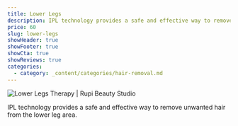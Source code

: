 ```yaml
---
title: Lower Legs
description: IPL technology provides a safe and effective way to remove unwanted hair from the lower leg area.
price: 60
slug: lower-legs
showHeader: true
showFooter: true
showCta: true
showReviews: true
categories:
  - category: _content/categories/hair-removal.md
---
```


![Lower Legs Therapy | Rupi Beauty Studio](/uploads/services/ipl-therapy.webp 'Lower Legs Therapy  | Rupi Beauty Studio')

IPL technology provides a safe and effective way to remove unwanted hair from the lower leg area.

